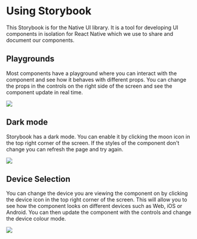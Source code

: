 
<Meta title="Native UI / Guides / Using Storybook" />

# Using Storybook

This Storybook is for the Native UI library. It is a tool for developing UI components in isolation for React Native which we use to share and document our components.

## Playgrounds

Most components have a playground where you can interact with the component and see how it behaves with different props. You can change the props in the controls on the right side of the screen and see the component update in real time.

<img src={playground} />

## Dark mode

Storybook has a dark mode. You can enable it by clicking the moon icon in the top right corner of the screen. If the styles of the component don't change you can refresh the page and try again.

<img src={darkMode} />

## Device Selection

You can change the device you are viewing the component on by clicking the device icon in the top right corner of the screen. This will allow you to see how the component looks on different devices such as Web, iOS or Android. You can then update the component with the controls and change the device colour mode.

<img src={deviceMode} />
